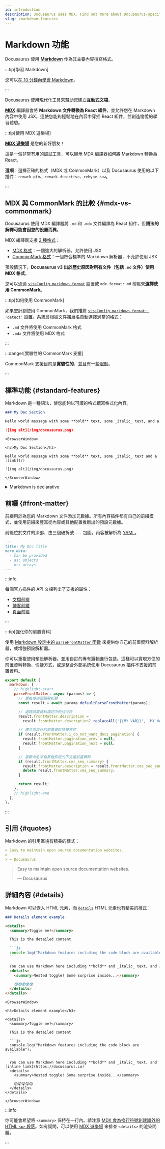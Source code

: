 ```yaml
---
id: introduction
description: Docusaurus uses MDX. Find out more about Docusaurus-specific features when writing Markdown.
slug: /markdown-features
---
```


# Markdown 功能


Docusaurus 使用 **[Markdown](https://commonmark.org/)** 作為其主要內容撰寫格式。

:::tip[學習 Markdown]

您可以[在 10 分鐘內學會 Markdown](https://commonmark.org/help/)。

:::

Docusaurus 使用現代化工具來幫助您建立**互動式文檔**。

**[MDX](https://mdxjs.com/)** 編譯器會將 **Markdown 文件轉換為 React 組件**，並允許您在 Markdown 內容中使用 JSX。這使您能夠輕鬆地在內容中穿插 React 組件，並創造愉悅的學習體驗。

:::tip[使用 MDX 遊樂場]

**[MDX 遊樂場](https://mdxjs.com/playground/)** 是您的新好朋友！

這是一個非常有用的調試工具，可以顯示 MDX 編譯器如何將 Markdown 轉換為 React。

**選項**：選擇正確的格式（MDX 或 CommonMark）以及 Docusaurus 使用的以下插件：`remark-gfm`、`remark-directive`、`rehype-raw`。

:::

## MDX 與 CommonMark 的比較 {#mdx-vs-commonmark}

Docusaurus 使用 MDX 編譯器將 `.md` 和 `.mdx` 文件編譯為 React 組件，但**語法的解釋可能會因您的設置而異**。

MDX 編譯器支援 [2 種格式](https://mdxjs.com/packages/mdx/#optionsformat)：

- [MDX 格式](https://mdxjs.com/docs/what-is-mdx/)：一個強大的解析器，允許使用 JSX
- [CommonMark 格式](https://commonmark.org/)：一個符合標準的 Markdown 解析器，不允許使用 JSX

預設情況下，**Docusaurus v3 出於歷史原因對所有文件（包括 `.md` 文件）使用 MDX 格式**。

您可以通過 [`siteConfig.markdown.format`](../../api/docusaurus.config.js.mdx#markdown) 設置或 `mdx.format: md` 前綴來**選擇使用 CommonMark**。

:::tip[如何使用 CommonMark]

如果您計劃使用 CommonMark，我們推薦 [`siteConfig.markdown.format: 'detect'`](../../api/docusaurus.config.js.mdx#markdown) 設置。系統會根據文件擴展名自動選擇適當的格式：

- `.md` 文件將使用 CommonMark 格式
- `.mdx` 文件將使用 MDX 格式

:::

:::danger[實驗性的 CommonMark 支援]

CommonMark 支援目前是**實驗性的**，並且有一些[限制](https://github.com/facebook/docusaurus/issues/9092)。

:::

## 標準功能 {#standard-features}

Markdown 是一種語法，使您能夠以可讀的格式撰寫格式化內容。

```md
### My Doc Section

Hello world message with some **bold** text, some _italic_ text, and a [link](/)

![img alt](/img/docusaurus.png)
```

```mdx-code-block
<BrowserWindow>

<h3>My Doc Section</h3>

Hello world message with some **bold** text, some _italic_ text and a [link](/)

![img alt](/img/docusaurus.png)

</BrowserWindow>
```

<details>

<summary>Markdown is declarative</summary>

Some may assume a 1-1 correlation between Markdown and HTML, e.g., `![Preview](/img/docusaurus.png)` will always become `<img src="/img/docusaurus.png" alt="Preview" />`, as-is. However, _that is not the case_.

The Markdown syntax `![message](url)` only declaratively tells Docusaurus that an image needs to be inserted here, but we may do other things like transforming a [file path to URL path](./markdown-features-assets.mdx#images), so the generated markup may differ from the output of other Markdown renderers, or a naïve hand-transcription to the equivalent JSX/HTML code.

In general, you should only assume the _semantics_ of the markup (` ``` ` fences become [code blocks](./markdown-features-code-blocks.mdx); `>` becomes [quotes](#quotes), etc.), but not the actual compiled output.

</details>

## 前綴 {#front-matter}

前綴用於為您的 Markdown 文件添加元數據。所有內容插件都有自己的前綴模式，並使用前綴來豐富從內容或其他配置推斷出的預設元數據。

前綴位於文件的頂部，由三個破折號 `---` 包圍。內容被解析為 [YAML](https://yaml.org/spec/1.2.2/)。

```md
---
title: My Doc Title
more_data:
  - Can be provided
  - as: objects
    or: arrays
---
```

:::info

每個官方插件的 API 文檔列出了支援的屬性：

- [文檔前綴](../../api/plugins/plugin-content-docs.mdx#markdown-front-matter)
- [博客前綴](../../api/plugins/plugin-content-blog.mdx#markdown-front-matter)
- [頁面前綴](../../api/plugins/plugin-content-pages.mdx#markdown-front-matter)

:::

:::tip[強化你的前置資料]

使用 [Markdown 設定中的 `parseFrontMatter` 函數](../../api/docusaurus.config.js.mdx#markdown) 來提供你自己的前置資料解析器，或增強預設解析器。

你可以重複使用預設解析器，並用自訂的專有邏輯進行包裝。這樣可以實現方便的前置資料轉換、快捷方式，或是整合外部系統使用 Docusaurus 插件不支援的前置資料。

```js title="docusaurus.config.js"
export default {
  markdown: {
    // highlight-start
    parseFrontMatter: async (params) => {
      // 重複使用預設解析器
      const result = await params.defaultParseFrontMatter(params);

      // 處理前置資料描述中的佔位符
      result.frontMatter.description =
        result.frontMatter.description?.replaceAll('{{MY_VAR}}', 'MY_VALUE');

      // 建立你自己的前置資料快捷方式
      if (result.frontMatter.i_do_not_want_docs_pagination) {
        result.frontMatter.pagination_prev = null;
        result.frontMatter.pagination_next = null;
      }

      // 重新命名來自其他系統的不支援前置資料
      if (result.frontMatter.cms_seo_summary) {
        result.frontMatter.description = result.frontMatter.cms_seo_summary;
        delete result.frontMatter.cms_seo_summary;
      }

      return result;
    },
    // highlight-end
  },
};
```

:::

## 引用 {#quotes}

Markdown 的引用區塊有精美的樣式：

```md
> Easy to maintain open source documentation websites.
>
> — Docusaurus
```

<BrowserWindow>

> Easy to maintain open source documentation websites.
>
> — Docusaurus

</BrowserWindow>

## 詳細內容 {#details}

Markdown 可以嵌入 HTML 元素，而 [`details`](https://developer.mozilla.org/en-US/docs/Web/HTML/Element/details) HTML 元素也有精美的樣式：

````md
### Details element example

<details>
  <summary>Toggle me!</summary>

  This is the detailed content

  ```js
  console.log("Markdown features including the code block are available");
  ```

  You can use Markdown here including **bold** and _italic_ text, and [inline link](https://docusaurus.io)
  <details>
    <summary>Nested toggle! Some surprise inside...</summary>

    😲😲😲😲😲
  </details>
</details>
````

````mdx-code-block
<BrowserWindow>

<h3>Details element example</h3>

<details>
  <summary>Toggle me!</summary>

  This is the detailed content

  ```js
  console.log("Markdown features including the code block are available");
  ```

  You can use Markdown here including **bold** and _italic_ text, and [inline link](https://docusaurus.io)
  <details>
    <summary>Nested toggle! Some surprise inside...</summary>

    😲😲😲😲😲
  </details>
</details>

</BrowserWindow>
````

:::info

你可能會希望將 `<summary>` 保持在一行內。請注意 [MDX 會為換行符號創建額外的 HTML `<p>` 段落](https://mdxjs.com/migrating/v2/#jsx)。如有疑問，可以使用 [MDX 遊樂場](https://mdxjs.com/playground/) 來排查 `<details>` 的渲染問題。

:::